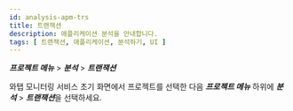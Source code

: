```yaml
---
id: analysis-apm-trs
title: 트랜잭션
description: 애플리케이션 분석을 안내합니다. 
tags: [ 트랜잭션, 애플리케이션, 분석하기, UI ]
---
```


***프로젝트 메뉴*** > ***분석*** > ***트랜잭션***

와탭 모니터링 서비스 초기 화면에서 프로젝트를 선택한 다음 ***프로젝트 메뉴*** 하위에 ***분석*** > ***트랜잭션***을 선택하세요. 
